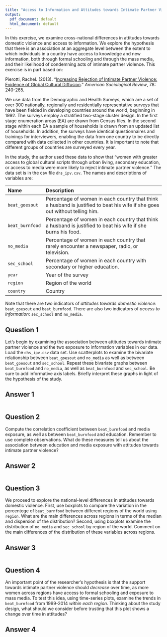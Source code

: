 ```yaml
---
title: "Access to Information and Attitudes towards Intimate Partner Violence"
output:
  pdf_document: default
  html_document: default
---
```


In this exercise, we examine cross-national differences in attitudes towards domestic violence and access to information. We explore the hypothesis that there is an association at an aggregate level between the extent to which individuals in a country have access to knowledge and new information, both through formal schooling and through the mass media, and their likelihood of condemning acts of intimate partner violence.  This exercise is in part based on: 

Pierotti, Rachel. (2013). "[Increasing Rejection of Intimate Partner Violence: Evidence of Global Cultural Diffusion](http://dx.doi.org/10.1177/0003122413480363)." *American Sociological Review*, 78: 240-265. 

We use data from the Demographic and Health Surveys, which are a set of over 300 nationally, regionally and residentially representative surveys that have been fielded in developing countries around the world, beginning in 1992. The surveys employ a stratified two-stage cluster design. In the first stage enumeration areas (EA) are drawn from Census files. In the second stage within each EA a sample of households is drawn from an updated list of households. In addition, the surveys have identical questionnaires and trainings for interviewers, enabling the data from one country to be directly compared with data collected in other countries. It is important to note that different groups of countries are surveyed every year. 

In the study, the author used these data to show that "women with greater access to global cultural scripts through urban living, secondary education, or access to media were more likely to reject intimate partner violence." The data set is in the csv file `dhs_ipv.csv`. The names and descriptions of variables are:

-------------------------------------------------------------------------------
Name             Description
---------------- ---------------------------------------------------------
`beat_goesout`   Percentage of women in each country that think a husband is justified to beat his wife if she goes                     out without telling him. 

`beat_burnfood`  Percentage of women in each country that think a husband is justified to beat his wife if she burns                    his food.  

`no_media`       Percentage of women in each country that rarely encounter a newspaper, radio, or television. 

`sec_school`     Percentage of women in each country with secondary or higher education.

`year`           Year of the survey

`region`         Region of the world

`country`        Country
-------------------------------------------------------------------------------


Note that there are two indicators of *attitudes towards domestic violence*: `beat_goesout` and `beat_burnfood`. There are also two indicators of *access to information*: `sec_school` and `no_media`. 

## Question 1

Let's begin by examining the association between attitudes towards intimate partner violence and the two exposure to information variables in our data. Load the `dhs_ipv.csv` data set. Use scatterplots to examine the bivariate relationship between `beat_goesout` and `no_media` as well as between `beat_goesout` and `sec_school`. Repeat these bivariate graphs between `beat_burnfood` and  `no_media`, as well as `beat_burnfood` and `sec_school`. Be sure to add informative axis labels. Briefly interpret these graphs in light of the hypothesis of the study.

## Answer 1

```r

```



## Question 2

Compute the correlation coefficient between `beat_burnfood` and media exposure, as well as between `beat_burnfood` and education. Remember to use complete observations. What do these measures tell us about the association between education and media exposure with attitudes towards intimate partner violence?

## Answer 2

```r

```



## Question 3

We proceed to explore the national-level differences in attitudes towards domestic violence. First, use boxplots to compare the variation in the percentege of `beat_burnfood` between different regions of the world using `region`. What are the main differences across regions in terms of the median and dispersion of the distribution?  Second, using boxplots examine the distribution of `no_media` and `sec_school` by region of the world. Comment on the main differences of the distribution of these variables across regions. 

## Answer 3

```r

```



## Question 4

An important point of the researcher's hypothesis is that the support towards intimate partner violence should *decrease* over time, as more women across regions have access to formal schooling and exposure to mass media. To test this idea, using time-series plots, examine the trends in `beat_burnfood` from 1999-2014 *within each region*. Thinking about the study design, what should we consider before trusting that this plot shows a change over time in attitudes?  

## Answer 4

```r

```


